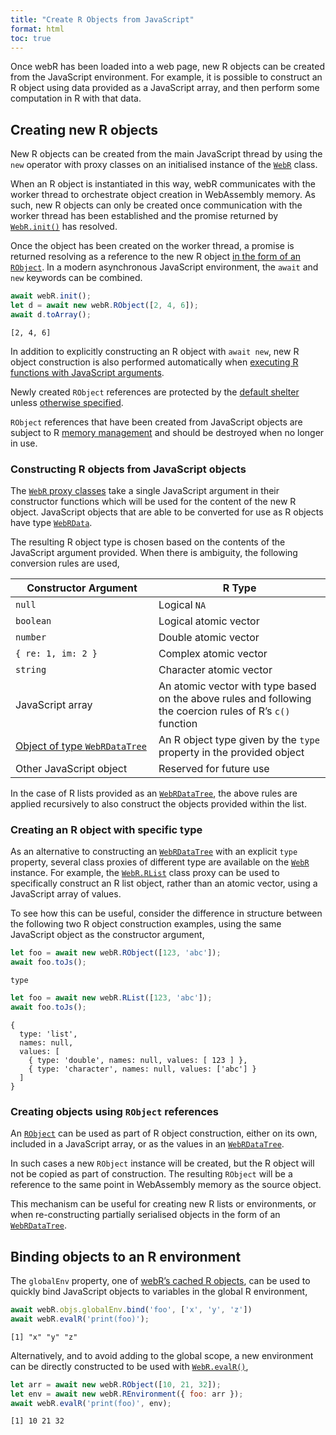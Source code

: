 ```yaml
---
title: "Create R Objects from JavaScript"
format: html
toc: true
---
```


Once webR has been loaded into a web page, new R objects can be created from the JavaScript environment. For example, it is possible to construct an R object using data provided as a JavaScript array, and then perform some computation in R with that data.

## Creating new R objects

New R objects can be created from the main JavaScript thread by using the `new` operator with proxy classes on an initialised instance of the [`WebR`](api/js/classes/WebR.WebR.md) class.

When an R object is instantiated in this way, webR communicates with the worker thread to orchestrate object creation in WebAssembly memory. As such, new R objects can only be created once communication with the worker thread has been established and the promise returned by [`WebR.init()`](api/js/classes/WebR.WebR.md#init) has resolved.

Once the object has been created on the worker thread, a promise is returned resolving as a reference to the new R object [in the form of an `RObject`](objects.qmd). In a modern asynchronous JavaScript environment, the `await` and `new` keywords can be combined.

``` javascript
await webR.init();
let d = await new webR.RObject([2, 4, 6]);
await d.toArray();
```

    [2, 4, 6]

In addition to explicitly constructing an R object with `await new`, new R object construction is also performed automatically when [executing R functions with JavaScript arguments](convert-r-to-js.qmd#exec-r).

Newly created `RObject` references are protected by the [default shelter](objects.qmd#the-default-shelter) unless [otherwise specified](objects.html#working-with-multiple-shelters).

::: callout-warning
`RObject` references that have been created from JavaScript objects are subject to R [memory management](objects.qmd#memory-management) and should be destroyed when no longer in use.
:::

### Constructing R objects from JavaScript objects

The [`WebR` proxy classes](api/js/classes/WebR.WebR.md#properties) take a single JavaScript argument in their constructor functions which will be used for the content of the new R object. JavaScript objects that are able to be converted for use as R objects have type [`WebRData`](api/js/modules/RObject.md#webrdata).

The resulting R object type is chosen based on the contents of the JavaScript argument provided. When there is ambiguity, the following conversion rules are used,

| Constructor Argument                                                       | R Type                                                                                                     |
|---------------------------------|---------------------------------------|
| `null`                                                                     | Logical `NA`                                                                                               |
| `boolean`                                                                  | Logical atomic vector                                                                                      |
| `number`                                                                   | Double atomic vector                                                                                       |
| `{ re: 1, im: 2 }`                                                         | Complex atomic vector                                                                                      |
| `string`                                                                   | Character atomic vector                                                                                    |
| JavaScript array                                                           | An atomic vector with type based on the above rules and following the coercion rules of R's `c()` function |
| [Object of type `WebRDataTree`](convert-r-to-js.qmd#serialising-r-objects) | An R object type given by the `type` property in the provided object                                       |
| Other JavaScript object                                                    | Reserved for future use                                                                                    |

In the case of R lists provided as an [`WebRDataTree`](api/js/modules/Tree.md#webrdatatree), the above rules are applied recursively to also construct the objects provided within the list.

### Creating an R object with specific type

As an alternative to constructing an [`WebRDataTree`](api/js/modules/Tree.md#webrdatatree) with an explicit `type` property, several class proxies of different type are available on the [`WebR`](api/js/classes/WebR.WebR.md) instance. For example, the [`WebR.RList`](api/js/classes/WebR.WebR.md#rlist) class proxy can be used to specifically construct an R list object, rather than an atomic vector, using a JavaScript array of values.

To see how this can be useful, consider the difference in structure between the following two R object construction examples, using the same JavaScript object as the constructor argument,

``` javascript
let foo = await new webR.RObject([123, 'abc']);
await foo.toJs();
```

    { type: 'character', names: null, values: ['123', 'abc'] }

``` javascript
let foo = await new webR.RList([123, 'abc']);
await foo.toJs();
```

    {
      type: 'list',
      names: null,
      values: [
        { type: 'double', names: null, values: [ 123 ] },
        { type: 'character', names: null, values: ['abc'] }
      ]
    }

### Creating objects using `RObject` references

An [`RObject`](api/js/classes/RWorker.RObject.md) can be used as part of R object construction, either on its own, included in a JavaScript array, or as the values in an [`WebRDataTree`](api/js/modules/Tree.md#webrdatatree).

In such cases a new `RObject` instance will be created, but the R object will not be copied as part of construction. The resulting `RObject` will be a reference to the same point in WebAssembly memory as the source object.

This mechanism can be useful for creating new R lists or environments, or when re-constructing partially serialised objects in the form of an [`WebRDataTree`](api/js/modules/Tree.md#webrdatatree).

## Binding objects to an R environment

The `globalEnv` property, one of [webR's cached R objects](convert-r-to-js.qmd#cached-r-objects), can be used to quickly bind JavaScript objects to variables in the global R environment,

``` javascript
await webR.objs.globalEnv.bind('foo', ['x', 'y', 'z'])
await webR.evalR('print(foo)');
```

    [1] "x" "y" "z"

Alternatively, and to avoid adding to the global scope, a new environment can be directly constructed to be used with [`WebR.evalR()`](api/js/classes/WebR.WebR.md#evalr),

``` javascript
let arr = await new webR.RObject([10, 21, 32]);
let env = await new webR.REnvironment({ foo: arr });
await webR.evalR('print(foo)', env);
```

    [1] 10 21 32
